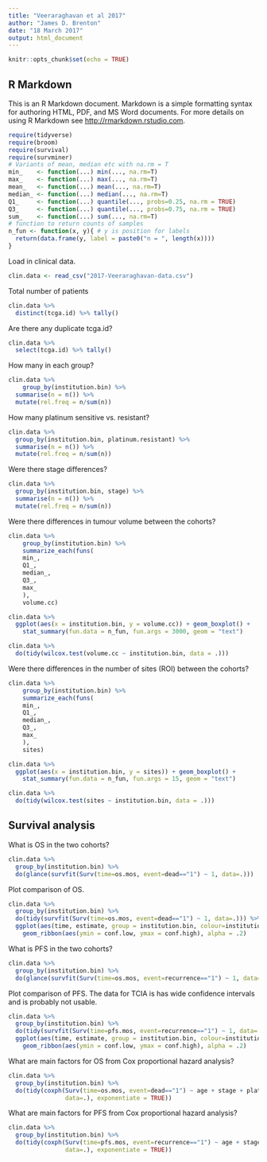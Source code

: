 ```yaml
---
title: "Veeraraghavan et al 2017"
author: "James D. Brenton"
date: "18 March 2017"
output: html_document
---
```


```r
knitr::opts_chunk$set(echo = TRUE)
```

## R Markdown

This is an R Markdown document. Markdown is a simple formatting syntax for authoring HTML, PDF, and MS Word documents. For more details on using R Markdown see <http://rmarkdown.rstudio.com>.

```r
require(tidyverse)
require(broom)
require(survival)
require(survminer)
# Variants of mean, median etc with na.rm = T
min_    <- function(...) min(..., na.rm=T)
max_    <- function(...) max(..., na.rm=T)
mean_   <- function(...) mean(..., na.rm=T)
median_ <- function(...) median(..., na.rm=T)
Q1_     <- function(...) quantile(..., probs=0.25, na.rm = TRUE)
Q3_     <- function(...) quantile(..., probs=0.75, na.rm = TRUE)
sum_    <- function(...) sum(..., na.rm=T)
# function to return counts of samples
n_fun <- function(x, y){ # y is position for labels
  return(data.frame(y, label = paste0("n = ", length(x))))
}
```

Load in clinical data.

```r
clin.data <- read_csv("2017-Veeraraghavan-data.csv")
```

Total number of patients

```r
clin.data %>%
  distinct(tcga.id) %>% tally()
```

Are there any duplicate tcga.id?

```r
clin.data %>%
  select(tcga.id) %>% tally()
```

How many in each group?

```r
clin.data %>%
    group_by(institution.bin) %>%
  summarise(n = n()) %>%
  mutate(rel.freq = n/sum(n))
```

How many platinum sensitive vs. resistant?

```r
clin.data %>%
  group_by(institution.bin, platinum.resistant) %>%
  summarise(n = n()) %>%
  mutate(rel.freq = n/sum(n))
```
Were there stage differences?

```r
clin.data %>%
  group_by(institution.bin, stage) %>%
  summarise(n = n()) %>%
  mutate(rel.freq = n/sum(n))
```

Were there differences in tumour volume between the cohorts?

```r
clin.data %>%
    group_by(institution.bin) %>%
    summarize_each(funs(
    min_,
    Q1_,
    median_,
    Q3_,
    max_
    ), 
    volume.cc) 
```

```r
clin.data %>%
  ggplot(aes(x = institution.bin, y = volume.cc)) + geom_boxplot() +
    stat_summary(fun.data = n_fun, fun.args = 3000, geom = "text")
```


```r
clin.data %>% 
  do(tidy(wilcox.test(volume.cc ~ institution.bin, data = .)))
```

Were there differences in the number of sites (ROI) between the cohorts?

```r
clin.data %>%
    group_by(institution.bin) %>%
    summarize_each(funs(
    min_,
    Q1_,
    median_,
    Q3_,
    max_
    ), 
    sites) 
```

```r
clin.data %>%
  ggplot(aes(x = institution.bin, y = sites)) + geom_boxplot() +
    stat_summary(fun.data = n_fun, fun.args = 15, geom = "text")
```


```r
clin.data %>% 
  do(tidy(wilcox.test(sites ~ institution.bin, data = .)))
```

## Survival analysis

What is OS in the two cohorts?


```r
clin.data %>% 
  group_by(institution.bin) %>% 
  do(glance(survfit(Surv(time=os.mos, event=dead=="1") ~ 1, data=.)))
```

Plot comparison of OS.

```r
clin.data %>% 
  group_by(institution.bin) %>% 
  do(tidy(survfit(Surv(time=os.mos, event=dead=="1") ~ 1, data=.))) %>%
  ggplot(aes(time, estimate, group = institution.bin, colour=institution.bin)) + geom_line() +
    geom_ribbon(aes(ymin = conf.low, ymax = conf.high), alpha = .2)
```

What is PFS in the two cohorts?

```r
clin.data %>% 
  group_by(institution.bin) %>% 
  do(glance(survfit(Surv(time=os.mos, event=recurrence=="1") ~ 1, data=.)))
```
Plot comparison of PFS. The data for TCIA is has wide confidence intervals and is probably not usable.

```r
clin.data %>% 
  group_by(institution.bin) %>% 
  do(tidy(survfit(Surv(time=pfs.mos, event=recurrence=="1") ~ 1, data=.))) %>%
  ggplot(aes(time, estimate, group = institution.bin, colour=institution.bin)) + geom_line() +
    geom_ribbon(aes(ymin = conf.low, ymax = conf.high), alpha = .2)
```
What are main factors for OS from Cox proportional hazard analysis?

```r
clin.data %>% 
  group_by(institution.bin) %>%
  do(tidy(coxph(Surv(time=os.mos, event=dead=="1") ~ age + stage + platinum.resistant + sites + volume.cc + residual.disease,
                data=.), exponentiate = TRUE))
```
What are main factors for PFS from Cox proportional hazard analysis?


```r
clin.data %>% 
  group_by(institution.bin) %>%
  do(tidy(coxph(Surv(time=pfs.mos, event=recurrence=="1") ~ age + stage + platinum.resistant + sites + volume.cc + residual.disease,
                data=.), exponentiate = TRUE))
```       
